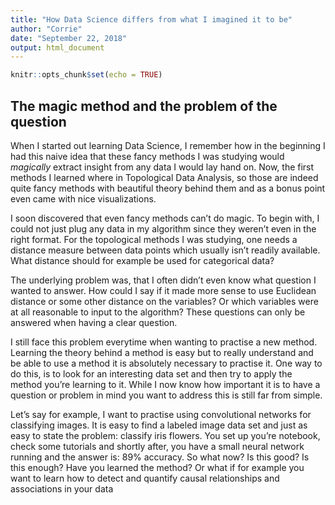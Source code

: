 ```yaml
---
title: "How Data Science differs from what I imagined it to be"
author: "Corrie"
date: "September 22, 2018"
output: html_document
---
```


```r
knitr::opts_chunk$set(echo = TRUE)
```

## The magic method and the problem of the question
When I started out learning Data Science, I remember how in the beginning I had this naive idea that these fancy methods I was studying would _magically_ extract insight from any data I would lay hand on. Now, the first methods I learned where in Topological Data Analysis, so those are indeed quite fancy methods with beautiful theory behind them and as a bonus point even came with nice visualizations.

I soon discovered that even fancy methods can't do magic.
To begin with, I could not just plug any data in my algorithm since they weren't even in the right format. For the topological methods I was studying, one needs a distance measure between data points which usually isn't readily available. What distance should for example be used for categorical data?

The underlying problem was, that I often didn't even know what question I wanted to answer. How could I say if it made more sense to use Euclidean distance or some other distance on the variables? Or which variables were at all reasonable to input to the algorithm?
These questions can only be answered when having a clear question.

I still face this problem everytime when wanting to practise a new method. Learning the theory behind a method is easy but to really understand and be able to use a method it is absolutely necessary to practise it. One way to do this, is to look for an interesting data set and then try to apply the method you're learning to it. While I now know how important it is to have a question or problem in mind you want to address this is still far from simple.

Let's say for example, I want to practise using convolutional networks for classifying images. It is easy to find a labeled image data set and just as easy to state the problem: classify iris flowers. You set up you're notebook, check some tutorials and shortly after, you have a small neural network running and the answer is: 89% accuracy.
So what now? Is this good? Is this enough? Have you learned the method?
Or what if for example you want to learn how to detect and quantify causal relationships and associations in your data